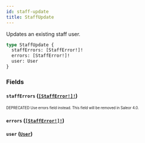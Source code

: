 ```yaml
---
id: staff-update
title: StaffUpdate
---
```


Updates an existing staff user.

```graphql
type StaffUpdate {
  staffErrors: [StaffError!]!
  errors: [StaffError!]!
  user: User
}
```

### Fields

#### `staffErrors` ([`[StaffError!]!`](/developer/api-reference/objects/staff-error.mdx))

<sub><sup><span className="deprecatedTag">DEPRECATED</span> Use errors field instead. This field will be removed in Saleor 4.0.</sup></sub>

#### `errors` ([`[StaffError!]!`](/developer/api-reference/objects/staff-error.mdx))

#### `user` ([`User`](/developer/api-reference/objects/user.mdx))
